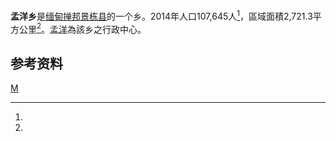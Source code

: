 {{Infobox settlement
|native_name = 
|official_name = [[孟養|孟養]]乡
|settlement_type = [[掸邦|掸邦]]行政區
|image_skyline = 
|image_map = 
|map_caption = 
|subdivision_type = 國家
|subdivision_name = {{flag|Burma}}
|subdivision_type1 = [[缅甸行政区划|省邦]]
|subdivision_name1 = [[掸邦|掸邦]]
|subdivision_type2 = [[縣_(緬甸)|縣]]
|subdivision_name2 = [[景棟縣|景棟縣]]
|subdivision_type3 = 行政中心
|subdivision_name3 = [[孟洋_(緬甸)|孟洋]]
|unit_pref = 
|area_total_km2 = 2,721.3
|population_as_of = 2014
|population_footnotes =<ref name="citypopulation">[http://www.citypopulation.de/php/myanmar-admin.php MYANMAR: Administrative Division]. Citypopulation. 2015-11-13</ref>
|population = 107,645
|population_density_km2 = 39.56
|latNS = N
|latd = 21
|latm = 50
|lats = 40
|longEW = E
|longd = 99
|longm = 40
|longs = 45
|coordinates_display = inline,title
|coordinates_region = MM
|pushpin_map = Burma
|elevation_footnotes    = <ref>[[Google_Earth|Google Earth]]</ref> 
|elevation_ft = 
|elevation_m = 944
|timezone = [[Myanmar_Standard_Time|MST]]
|utc_offset = +6:30
|website =
}}

'''孟洋乡'''是[[缅甸|缅甸]][[掸邦|掸邦]][[景栋县|景栋县]]的一个乡。2014年人口107,645人<ref name=citypopulation/>，區域面積2,721.3平方公里<ref name=citypopulation/>。[[孟洋_(緬甸)|孟洋]]為該乡之行政中心。

==参考资料==
{{reflist}}

<!--{{Shan State|state=collapsed}}-->

[[Category:撣邦鎮區|M]]
{{Myanmar-stub}}